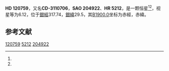 {{Starbox begin
| name = HD 120759
}}
{{Starbox observe
| epoch = [[J2000.0|J2000.0]]
| constell = {{星座名待查}}<ref name=SIMBAD>{{cite web
 | url=http://simbad.u-strasbg.fr/simbad/sim-id?Ident=HR+5212
 | title =Pulsating variable Star
 | publisher=Centre de Données astronomiques de Strasbourg
 | work=SIMBAD
 | accessdate=2012-07-13}}</ref><ref name=DATA>{{cite web
 | url=http://vizier.u-strasbg.fr/viz-bin/VizieR-5?-out.add=.&-source=5050&-corr=PK=HR&-out.max=9999&HR=5212
 | title=VizieR Detailed Page
 | accessdate=2012-07-13
 | archive-date=2016-03-04
 | archive-url=https://web.archive.org/web/20160304235646/http://vizier.u-strasbg.fr/viz-bin/VizieR-5?-out.add=.&-source=5050&-corr=PK=HR&-out.max=9999&HR=5212
 | dead-url=no
 }}</ref>
| 星官 = 
| ra = {{RA|13|52|0.9}}<ref name=SIMBAD /><ref name=DATA />
| dec = {{DEC|-31|37|10}}<ref name=SIMBAD /><ref name=DATA />
| appmag_v = 6.12<ref name=SIMBAD /><ref name=DATA />
}}
{{Starbox character
| class = F7V<ref name=SIMBAD /><ref name=DATA />
| b-v = 0.48<ref name=SIMBAD /><ref name=DATA />
| u-b = <ref name=SIMBAD /><ref name=DATA />
| r-i = <ref name=SIMBAD /><ref name=DATA />
| variable = 
}}
{{Starbox astrometry
| radial_v = 
| prop_mo_ra = 9
| parallax = 0.016
| p_error =
}}
{{Starbox catalog
| names =CD-3110706，[[SAO星表|SAO]] 204922，[[HD星表|HD]] 120759，[[HR星表|HR]] 5212}}
{{Starbox reference |Simbad=HR+5212}}
{{Starbox end}}

'''HD 120759'''，又名'''CD-3110706'''，'''SAO 204922'''、'''HR 5212'''，是一颗恒星<ref name=SIMBAD /><ref name=DATA />，视星等为6.12，位于[[銀道座標系|銀經]]317.74，[[銀道座標系|銀緯]]29.5，其[[B1900.0|B1900.0]]坐标为赤經{{RA|13|46|16.5}}，赤緯{{DEC|-31|29.5|23}}。

== 参考文献 ==
{{reflist}}

{{star-stub}}

[[Category:HD和HDE天體|120759]]
[[Category:HR天體|5212]]
[[Category:SAO天體|204922]]